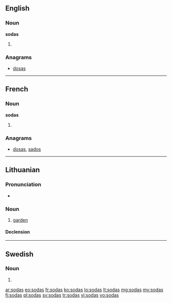 ==English==

===Noun===
'''sodas'''

# {{plural of|soda}}

===Anagrams===
* [[dosas#English|dosas]]

----

==French==

===Noun===
'''sodas''' {{m}} {{p}}

# {{plural of|soda|lang=fr}}

===Anagrams===
* [[dosas#French|dosas]], [[sados#French|sados]]

----

==Lithuanian==

===Pronunciation===
* {{IPA|[ˈsoːdɐs]|lang=lt}}

===Noun===
{{lt-noun|m|sodai|2|sg=sõdas|pl=sõdai}}

# [[garden]]

====Declension====
{{lt-noun-m-as-2|sod|sõd}}

----

==Swedish==

===Noun===
{{head|sv|noun form}}

# {{sv-noun-form-indef-gen|soda}}

[[ar:sodas]]
[[eo:sodas]]
[[fr:sodas]]
[[ko:sodas]]
[[lo:sodas]]
[[lt:sodas]]
[[mg:sodas]]
[[my:sodas]]
[[fj:sodas]]
[[pl:sodas]]
[[sv:sodas]]
[[tr:sodas]]
[[vi:sodas]]
[[vo:sodas]]